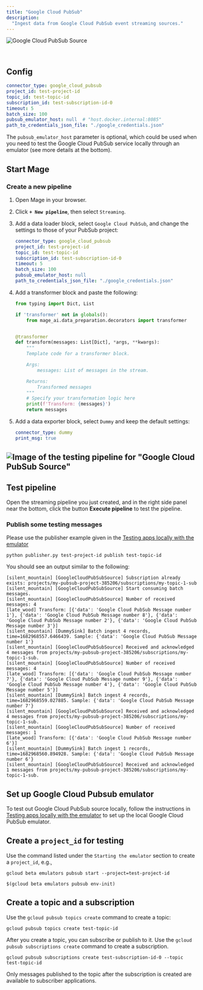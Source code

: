 ```yaml
---
title: "Google Cloud PubSub"
description:
  "Ingest data from Google Cloud PubSub event streaming sources."
---
```


<img
  alt="Google Cloud PubSub Source"
  src="https://lh3.googleusercontent.com/1-WPjO3QIWh0PKPXhHNcKUNcTCeKX218WsC6nIv1xGjGg3VQci-nG9uTqUyBlStJ8YR5LVaC8QFXN6Y7Y9lz=w160-h160"
/>

<br />

## Config

```yaml
connector_type: google_cloud_pubsub
project_id: test-project-id
topic_id: test-topic-id
subscription_id: test-subscription-id-0
timeout: 5
batch_size: 100
pubsub_emulator_host: null  # "host.docker.internal:8085"
path_to_credentials_json_file: "./google_credentials.json"
```

The `pubsub_emulator_host` parameter is optional, which could be used when you need to test
the Google Cloud PubSub service locally through an emulator (see more details at the bottom).

## Start Mage

### Create a new pipeline

1. Open Mage in your browser.
2. Click <b>`+ New pipeline`</b>, then select `Streaming`.
3. Add a data loader block, select `Google Cloud PubSub`, and change the settings to those of your PubSub project:

    ```yaml
    connector_type: google_cloud_pubsub
    project_id: test-project-id
    topic_id: test-topic-id
    subscription_id: test-subscription-id-0
    timeout: 5
    batch_size: 100
    pubsub_emulator_host: null
    path_to_credentials_json_file: "./google_credentials.json"
    ```

4. Add a transformer block and paste the following:

    ```python
    from typing import Dict, List

    if 'transformer' not in globals():
        from mage_ai.data_preparation.decorators import transformer


    @transformer
    def transform(messages: List[Dict], *args, **kwargs):
        """
        Template code for a transformer block.

        Args:
            messages: List of messages in the stream.

        Returns:
            Transformed messages
        """
        # Specify your transformation logic here
        print(f'Transform: {messages}')
        return messages
    ```

5. Add a data exporter block, select `Dummy` and keep the default settings:

    ```yaml
    connector_type: dummy
    print_msg: true
    ```

![Image of the testing pipeline for "Google Cloud PubSub Source"](./google_cloud_pubsub_source.png)
---

## Test pipeline

Open the streaming pipeline you just created, and in the right side panel near
the bottom, click the button <b>Execute pipeline</b> to test the pipeline.

### Publish some testing messages

Please use the publisher example given in the [Testing apps locally with the emulator](https://cloud.google.com/pubsub/docs/emulator)

```
python publisher.py test-project-id publish test-topic-id
```

You should see an output similar to the following:

```
[silent_mountain] [GoogleCloudPubSubSource] Subscription already exists: projects/my-pubsub-project-385206/subscriptions/my-topic-1-sub
[silent_mountain] [GoogleCloudPubSubSource] Start consuming batch messages.
[silent_mountain] [GoogleCloudPubSubSource] Number of received messages: 4
[late_wood] Transform: [{'data': 'Google Cloud PubSub Message number 1'}, {'data': 'Google Cloud PubSub Message number 8'}, {'data': 'Google Cloud PubSub Message number 2'}, {'data': 'Google Cloud PubSub Message number 3'}]
[silent_mountain] [DummySink] Batch ingest 4 records, time=1682968557.6466439. Sample: {'data': 'Google Cloud PubSub Message number 1'}
[silent_mountain] [GoogleCloudPubSubSource] Received and acknowledged 4 messages from projects/my-pubsub-project-385206/subscriptions/my-topic-1-sub.
[silent_mountain] [GoogleCloudPubSubSource] Number of received messages: 4
[late_wood] Transform: [{'data': 'Google Cloud PubSub Message number 7'}, {'data': 'Google Cloud PubSub Message number 9'}, {'data': 'Google Cloud PubSub Message number 4'}, {'data': 'Google Cloud PubSub Message number 5'}]
[silent_mountain] [DummySink] Batch ingest 4 records, time=1682968559.027885. Sample: {'data': 'Google Cloud PubSub Message number 7'}
[silent_mountain] [GoogleCloudPubSubSource] Received and acknowledged 4 messages from projects/my-pubsub-project-385206/subscriptions/my-topic-1-sub.
[silent_mountain] [GoogleCloudPubSubSource] Number of received messages: 1
[late_wood] Transform: [{'data': 'Google Cloud PubSub Message number 6'}]
[silent_mountain] [DummySink] Batch ingest 1 records, time=1682968560.894928. Sample: {'data': 'Google Cloud PubSub Message number 6'}
[silent_mountain] [GoogleCloudPubSubSource] Received and acknowledged 1 messages from projects/my-pubsub-project-385206/subscriptions/my-topic-1-sub.
```

## Set up Google Cloud Pubsub emulator

To test out Google Cloud PubSub source locally, follow the instructions in
[Testing apps locally with the emulator](https://cloud.google.com/pubsub/docs/emulator)
to set up the local Google Cloud PubSub emulator.

## Create a `project_id` for testing

Use the command listed under the `Starting the emulator` section to create a `project_id`, e.g.,

```
gcloud beta emulators pubsub start --project=test-project-id

$(gcloud beta emulators pubsub env-init)
```

## Create a topic and a subscription

Use the `gcloud pubsub topics create` command to create a topic:

```
gcloud pubsub topics create test-topic-id
```

After you create a topic, you can subscribe or publish to it. Use the
`gcloud pubsub subscriptions create` command to create a subscription.

```
gcloud pubsub subscriptions create test-subscription-id-0 --topic test-topic-id
```

Only messages published to the topic after the subscription is created
are available to subscriber applications.
